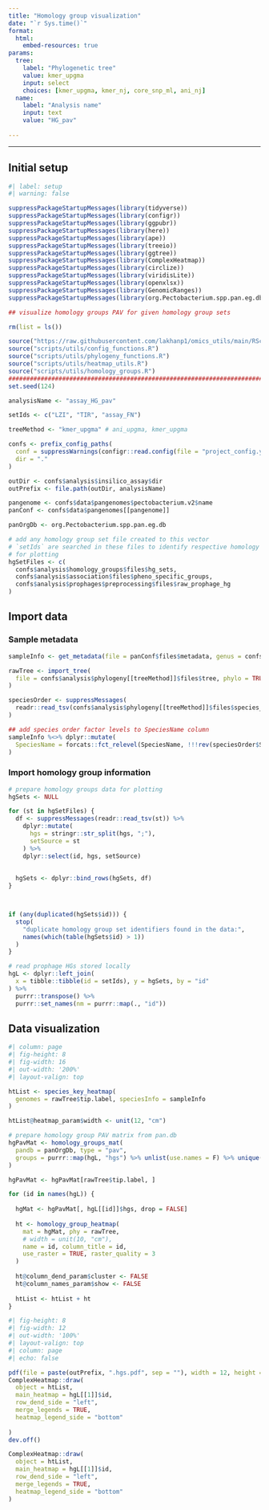 ```yaml
---
title: "Homology group visualization"
date: "`r Sys.time()`"
format: 
  html: 
    embed-resources: true
params:
  tree:
    label: "Phylogenetic tree"
    value: kmer_upgma
    input: select
    choices: [kmer_upgma, kmer_nj, core_snp_ml, ani_nj]
  name:
    label: "Analysis name"
    input: text
    value: "HG_pav"
  
---
```


***

## Initial setup

```r
#| label: setup
#| warning: false

suppressPackageStartupMessages(library(tidyverse))
suppressPackageStartupMessages(library(configr))
suppressPackageStartupMessages(library(ggpubr))
suppressPackageStartupMessages(library(here))
suppressPackageStartupMessages(library(ape))
suppressPackageStartupMessages(library(treeio))
suppressPackageStartupMessages(library(ggtree))
suppressPackageStartupMessages(library(ComplexHeatmap))
suppressPackageStartupMessages(library(circlize))
suppressPackageStartupMessages(library(viridisLite))
suppressPackageStartupMessages(library(openxlsx))
suppressPackageStartupMessages(library(GenomicRanges))
suppressPackageStartupMessages(library(org.Pectobacterium.spp.pan.eg.db))

## visualize homology groups PAV for given homology group sets

rm(list = ls())

source("https://raw.githubusercontent.com/lakhanp1/omics_utils/main/RScripts/utils.R")
source("scripts/utils/config_functions.R")
source("scripts/utils/phylogeny_functions.R")
source("scripts/utils/heatmap_utils.R")
source("scripts/utils/homology_groups.R")
################################################################################
set.seed(124)

analysisName <- "assay_HG_pav"

setIds <- c("LZI", "TIR", "assay_FN")

treeMethod <- "kmer_upgma" # ani_upgma, kmer_upgma

confs <- prefix_config_paths(
  conf = suppressWarnings(configr::read.config(file = "project_config.yaml")),
  dir = "."
)

outDir <- confs$analysis$insilico_assay$dir
outPrefix <- file.path(outDir, analysisName)

pangenome <- confs$data$pangenomes$pectobacterium.v2$name
panConf <- confs$data$pangenomes[[pangenome]]

panOrgDb <- org.Pectobacterium.spp.pan.eg.db

# add any homology group set file created to this vector
# `setIds` are searched in these files to identify respective homology groups
# for plotting
hgSetFiles <- c(
  confs$analysis$homology_groups$files$hg_sets,
  confs$analysis$association$files$pheno_specific_groups,
  confs$analysis$prophages$preprocessing$files$raw_prophage_hg
)

```

## Import data

### Sample metadata

```r
sampleInfo <- get_metadata(file = panConf$files$metadata, genus = confs$genus)

rawTree <- import_tree(
  file = confs$analysis$phylogeny[[treeMethod]]$files$tree, phylo = TRUE
)

speciesOrder <- suppressMessages(
  readr::read_tsv(confs$analysis$phylogeny[[treeMethod]]$files$species_order)
)

## add species order factor levels to SpeciesName column
sampleInfo %<>% dplyr::mutate(
  SpeciesName = forcats::fct_relevel(SpeciesName, !!!rev(speciesOrder$SpeciesName))
)

```


### Import homology group information

```r
# prepare homology groups data for plotting
hgSets <- NULL

for (st in hgSetFiles) {
  df <- suppressMessages(readr::read_tsv(st)) %>%
    dplyr::mutate(
      hgs = stringr::str_split(hgs, ";"),
      setSource = st
    ) %>%
    dplyr::select(id, hgs, setSource)
  
  
  hgSets <- dplyr::bind_rows(hgSets, df)
}



if (any(duplicated(hgSets$id))) {
  stop(
    "duplicate homology group set identifiers found in the data:",
    names(which(table(hgSets$id) > 1))
  )
}

# read prophage HGs stored locally
hgL <- dplyr::left_join(
  x = tibble::tibble(id = setIds), y = hgSets, by = "id"
) %>%
  purrr::transpose() %>%
  purrr::set_names(nm = purrr::map(., "id"))

```

## Data visualization

```r
#| column: page
#| fig-height: 8
#| fig-width: 16
#| out-width: '200%'
#| layout-valign: top

htList <- species_key_heatmap(
  genomes = rawTree$tip.label, speciesInfo = sampleInfo
)

htList@heatmap_param$width <- unit(12, "cm")

# prepare homology group PAV matrix from pan.db
hgPavMat <- homology_groups_mat(
  pandb = panOrgDb, type = "pav",
  groups = purrr::map(hgL, "hgs") %>% unlist(use.names = F) %>% unique()
)

hgPavMat <- hgPavMat[rawTree$tip.label, ]

for (id in names(hgL)) {
  
  hgMat <- hgPavMat[, hgL[[id]]$hgs, drop = FALSE]
  
  ht <- homology_group_heatmap(
    mat = hgMat, phy = rawTree,
    # width = unit(10, "cm"),
    name = id, column_title = id,
    use_raster = TRUE, raster_quality = 3
  )
  
  ht@column_dend_param$cluster <- FALSE
  ht@column_names_param$show <- FALSE
  
  htList <- htList + ht
}


```

```r
#| fig-height: 8
#| fig-width: 12
#| out-width: '100%'
#| layout-valign: top
#| column: page
#| echo: false

pdf(file = paste(outPrefix, ".hgs.pdf", sep = ""), width = 12, height = 8)
ComplexHeatmap::draw(
  object = htList,
  main_heatmap = hgL[[1]]$id,
  row_dend_side = "left",
  merge_legends = TRUE,
  heatmap_legend_side = "bottom"
  
)
dev.off()

ComplexHeatmap::draw(
  object = htList,
  main_heatmap = hgL[[1]]$id,
  row_dend_side = "left",
  merge_legends = TRUE,
  heatmap_legend_side = "bottom"
)
```




